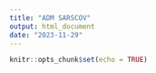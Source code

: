 ```yaml
---
title: "ADM SARSCOV"
output: html_document
date: "2023-11-29"
---
```


```r
knitr::opts_chunk$set(echo = TRUE)
```

